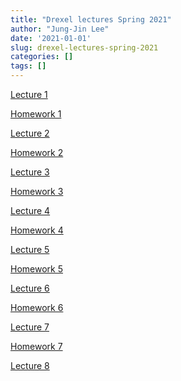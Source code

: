 ```yaml
---
title: "Drexel lectures Spring 2021"
author: "Jung-Jin Lee"
date: '2021-01-01'
slug: drexel-lectures-spring-2021
categories: []
tags: []
---
```


[Lecture 1](/Drexel_2021/Drexel_2021_Lecture_1.html)

[Homework 1](/Drexel_2021/HW1.pdf)

[Lecture 2](/Drexel_2021/Drexel_2021_Lecture_2.html)

[Homework 2](/Drexel_2021/HW2.pdf)

[Lecture 3](/Drexel_2021/Drexel_2021_Lecture_3.html)

[Homework 3](/Drexel_2021/HW3.pdf)

[Lecture 4](/Drexel_2021/Drexel_2021_Lecture_4.html)

[Homework 4](/Drexel_2021/HW4.pdf) 

[Lecture 5](/Drexel_2021/Drexel_2021_Lecture_5.html)

[Homework 5](/Drexel_2021/HW5.pdf)

[Lecture 6](/Drexel_2021/Drexel_2021_Lecture_6.html)

[Homework 6](/Drexel_2021/HW6.pdf)

[Lecture 7](/Drexel_2021/Drexel_2021_Lecture_7.html)

[Homework 7](/Drexel_2021/HW7.pdf)

[Lecture 8](/Drexel_2021/Drexel_2021_Lecture_8.html)
